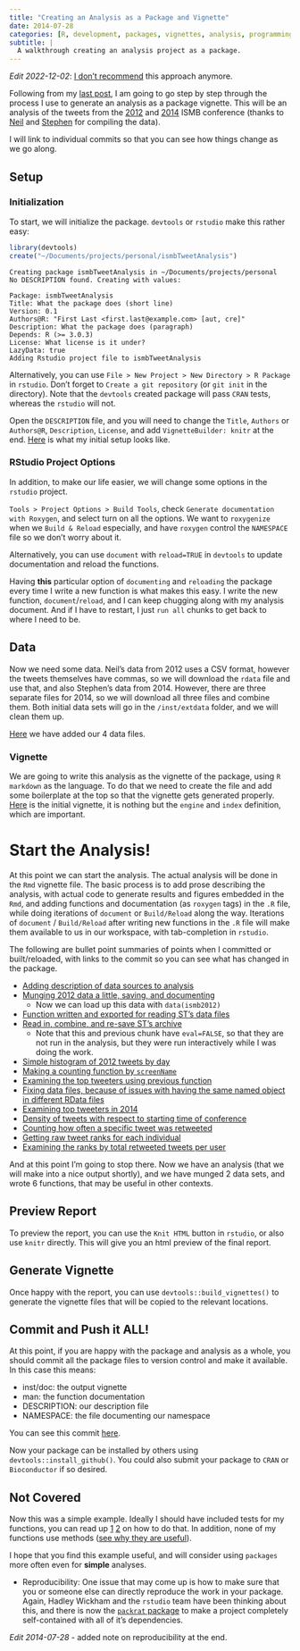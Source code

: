 ```yaml
---
title: "Creating an Analysis as a Package and Vignette"
date: 2014-07-28
categories: [R, development, packages, vignettes, analysis, programming]
subtitle: |
  A walkthrough creating an analysis project as a package.
---
```


*Edit 2022-12-02*: [I don't recommend](/posts/2021-03-02-packages-dont-work-well-for-analyses-in-practice) this approach anymore.

Following from my [last post](/posts/2014-07-28-analyses-as-packages), I am going to go step by step through the process I use to generate an analysis as a package vignette. This will be an analysis of the tweets from the [2012](http://nsaunders.wordpress.com/2012/08/16/twitter-coverage-of-the-ismb-2012-meeting-some-statistics/) and [2014](https://github.com/stephenturner/twitterchive) ISMB conference (thanks to [Neil](https://twitter.com/nsaunders) and [Stephen](https://twitter.com/genetics_blog) for compiling the data). 

I will link to individual commits so that you can see how things change as we go along.

## Setup 

### Initialization

To start, we will initialize the package. `devtools` or `rstudio` make this rather easy:

```r
library(devtools)
create("~/Documents/projects/personal/ismbTweetAnalysis")
```

```
Creating package ismbTweetAnalysis in ~/Documents/projects/personal
No DESCRIPTION found. Creating with values:

Package: ismbTweetAnalysis
Title: What the package does (short line)
Version: 0.1
Authors@R: "First Last <first.last@example.com> [aut, cre]"
Description: What the package does (paragraph)
Depends: R (>= 3.0.3)
License: What license is it under?
LazyData: true
Adding Rstudio project file to ismbTweetAnalysis
```

Alternatively, you can use `File > New Project > New Directory > R Package` in `rstudio`. Don't forget to `Create a git repository` (or `git init` in the directory). Note that the `devtools` created package will pass `CRAN` tests, whereas the `rstudio` will not.

Open the `DESCRIPTION` file, and you will need to change the `Title`, `Authors` or `Authors@R`, `Description`, `License`, and add `VignetteBuilder: knitr` at the end. [Here](https://github.com/rmflight/ismbTweetAnalysis/commit/16ddb22e252520d6088dc17d4c63e9c41dc32314) is what my initial setup looks like.

### RStudio Project Options

In addition, to make our life easier, we will change some options in the `rstudio` project. 

`Tools > Project Options > Build Tools`, check `Generate documentation with Roxygen`, and select turn on all the options. We want to `roxygenize` when we `Build & Reload` especially, and have `roxygen` control the `NAMESPACE` file so we don't worry about it.

Alternatively, you can use `document` with `reload=TRUE` in `devtools` to update documentation and reload the functions. 

Having **this** particular option of `documenting` and `reloading` the package every time I write a new function is what makes this easy. I write the new function, `document`/`reload`, and I can keep chugging along with my analysis document. And if I have to restart, I just `run all` chunks to get back to where I need to be.

## Data

Now we need some data. Neil's data from 2012 uses a CSV format, however the tweets themselves have commas, so we will download the `rdata` file and use that, and also Stephen's data from 2014. However, there are three separate files for 2014, so we will download all three files and combine them. Both initial data sets will go in the `/inst/extdata` folder, and we will clean them up.

[Here](https://github.com/rmflight/ismbTweetAnalysis/commit/391aee099f08c94d26e183e2d9a80781afa722bc) we have added our 4 data files.

### Vignette

We are going to write this analysis as the vignette of the package, using `R markdown` as the language. To do that we need to create the file and add some boilerplate at the top so that the vignette gets generated properly. [Here](https://github.com/rmflight/ismbTweetAnalysis/commit/c1de77bfc803435b3af32f641b165615aaabb57b) is the initial vignette, it is nothing but the `engine` and `index` definition, which are important.

# Start the Analysis!

At this point we can start the analysis. The actual analysis will be done in the `Rmd` vignette file. The basic process is to add prose describing the analysis, with actual code to generate results and figures embedded in the `Rmd`, and adding functions and documentation (as `roxygen` tags) in the `.R` file, while doing iterations of `document` or `Build/Reload` along the way. Iterations of `document` / `Build/Reload` after writing new functions in the `.R` file will make them available to us in our workspace, with tab-completion in `rstudio`. 

The following are bullet point summaries of points when I committed or built/reloaded, with links to the commit so you can see what has changed in the package.

* [Adding description of data sources to analysis ](https://github.com/rmflight/ismbTweetAnalysis/commit/f3dabdc3f7fb981489ba35e18bd458a983b33698)
* [Munging 2012 data a little, saving, and documenting](https://github.com/rmflight/ismbTweetAnalysis/commit/be314c3edb8953adc4351e90c2b038285cb78d3b)
  * Now we can load up this data with `data(ismb2012)`
* [Function written and exported for reading ST's data files](https://github.com/rmflight/ismbTweetAnalysis/commit/f90268c97e5a94c5cd052f40d7f394d81e8adc61)
* [Read in, combine, and re-save ST's archive](https://github.com/rmflight/ismbTweetAnalysis/commit/f46a8b21bf3a168ff469925fab38c6ee8ccb9a08)
  * Note that this and previous chunk have `eval=FALSE`, so that they are not run in the analysis, but they were run interactively while I was doing the work.
* [Simple histogram of 2012 tweets by day](https://github.com/rmflight/ismbTweetAnalysis/commit/30509c15f3c9590dc07dbbb26d59733664f01f65)
* [Making a counting function by `screenName`](https://github.com/rmflight/ismbTweetAnalysis/commit/13138980de9531e92fe03a7d0db40302e5dac3c5)
* [Examining the top tweeters using previous function](https://github.com/rmflight/ismbTweetAnalysis/commit/72434fd84d222f2284c97c771fa0d0f3d3577ac7)
* [Fixing data files, because of issues with having the same named object in different RData files](https://github.com/rmflight/ismbTweetAnalysis/commit/aff15c9205667879ab9669c26f6bc8ff47d153b8)
* [Examining top tweeters in 2014](https://github.com/rmflight/ismbTweetAnalysis/commit/7e65de3a88ee0495fe9b92f9291bc590d69eab9e)
* [Density of tweets with respect to starting time of conference](https://github.com/rmflight/ismbTweetAnalysis/commit/285926ebe051992d46a91040aaed0a14142f279c)
* [Counting how often a specific tweet was retweeted](https://github.com/rmflight/ismbTweetAnalysis/commit/93b05400d158414a725b456b1698a941c6c80b42)
* [Getting raw tweet ranks for each individual](https://github.com/rmflight/ismbTweetAnalysis/commit/3e25bdaec902630943d694706ed576dca0e74d62)
* [Examining the ranks by total retweeted tweets per user](https://github.com/rmflight/ismbTweetAnalysis/commit/6987116ce6c6ebe78dfaac9590b80806c08f9e6f)

And at this point I'm going to stop there. Now we have an analysis (that we will make into a nice output shortly), and we have munged 2 data sets, and wrote 6 functions, that may be useful in other contexts.

## Preview Report

To preview the report, you can use the `Knit HTML` button in `rstudio`, or also use `knitr` directly. This will give you an html preview of the final report.

## Generate Vignette

Once happy with the report, you can use `devtools::build_vignettes()` to generate the vignette files that will be copied to the relevant locations.

## Commit and Push it ALL!

At this point, if you are happy with the package and analysis as a whole, you should commit all the package files to version control and make it available. In this case this means:

* inst/doc: the output vignette
* man: the function documentation
* DESCRIPTION: our description file
* NAMESPACE: the file documenting our namespace

You can see this commit [here](https://github.com/rmflight/ismbTweetAnalysis/commit/7387a727708f8413ff68be1a5e285777b85ca7c7).

Now your package can be installed by others using `devtools::install_github()`. You could also submit your package to `CRAN` or `Bioconductor` if so desired.

## Not Covered

Now this was a simple example. Ideally I should have included tests for my functions, you can read up [1](https://github.com/hadley/testthat) [2](http://adv-r.had.co.nz/Testing.html) on how to do that. In addition, none of my functions use methods ([see why they are useful](http://adv-r.had.co.nz/OO-essentials.html)).

I hope that you find this example useful, and will consider using `packages` more often even for **simple** analyses.

* Reproducibility: One issue that may come up is how to make sure that you or someone else can directly reproduce the work in your package. Again, Hadley Wickham and the `rstudio` team have been thinking about this, and there is now the [`packrat` package](http://rstudio.github.io/packrat/) to make a project completely self-contained with all of it's dependencies.

*Edit 2014-07-28* - added note on reproducibility at the end. 


